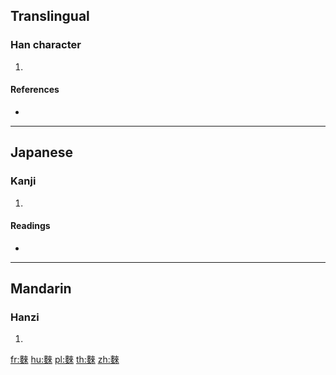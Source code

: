 {{character info/new}}
==Translingual==

===Han character===
{{Han char|rn=199|rad=麥|as=08|sn=19|four=|canj=JEDOO}}

# {{defn|Han|sort=麥08}}

====References====
* {{Han ref|kx=1513.430|dkj=47808|dj=2042.430|hdz=74604.120|uh=9EB3|ud=40627}}

----

==Japanese==

===Kanji===
{{ja-kanji|grade=|rs=麥08}}

# {{defn|lang=ja|sort=麥08}}

====Readings====
* {{ja-readings|on=[[らい]] (rai), [[りょく]] (ryoku), [[りき]] (riki), [[り]] (ri)|kun=[[こむぎ]] (komugi), [[むぎ]] (mugi)}}

----

==Mandarin==

===Hanzi===
{{cmn-hanzi|pin=[[lái]] ([[lai2]])|wg=lai<sup>2</sup>}}

# {{defn|lang=cmn|sort=麥08}}

[[fr:麳]]
[[hu:麳]]
[[pl:麳]]
[[th:麳]]
[[zh:麳]]